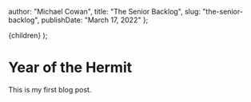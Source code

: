 
  author: "Michael Cowan",
  title: "The Senior Backlog",
  slug: "the-senior-backlog",
  publishDate: "March 17, 2022"
};

  <PostLayout meta={meta}>{children}</PostLayout>
);

# Year of the Hermit

This is my first blog post.
